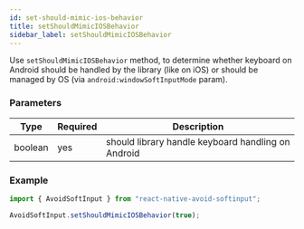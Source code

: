 ```yaml
---
id: set-should-mimic-ios-behavior
title: setShouldMimicIOSBehavior
sidebar_label: setShouldMimicIOSBehavior
---
```


Use `setShouldMimicIOSBehavior` method, to determine whether keyboard on Android should be handled by the library (like on iOS) or should be managed by OS (via `android:windowSoftInputMode` param).

### Parameters

| Type    | Required             | Description                                        |
| ------- | -------------------- | -------------------------------------------------- |
| boolean | yes                  | should library handle keyboard handling on Android |

### Example

```ts
import { AvoidSoftInput } from "react-native-avoid-softinput";

AvoidSoftInput.setShouldMimicIOSBehavior(true);
```
